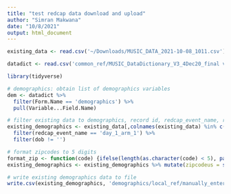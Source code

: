 ```yaml
---
title: "test redcap data download and upload"
author: "Simran Makwana"
date: "10/8/2021"
output: html_document
---
```


```r
existing_data <- read.csv('~/Downloads/MUSIC_DATA_2021-10-08_1011.csv')

datadict <- read.csv('common_ref/MUSIC_DataDictionary_V3_4Dec20_final version_clean_0.csv')

library(tidyverse)

```

```r
# demographics: obtain list of demographics variables
dem <- datadict %>%
  filter(Form.Name == 'demographics') %>%
  pull(Variable...Field.Name)

# filter existing data to demographics, record id, redcap_event_name, redcap_repeat_instrument, redcap_repeat_instance
existing_demographics <- existing_data[,colnames(existing_data) %in% c(dem, 'record_id', 'redcap_event_name', 'redcap_repeat_instrument', 'redcap_repeat_instance')] %>%
  filter(redcap_event_name == 'day_1_arm_1') %>%
  filter(dob != '')

```


```r
# format zipcodes to 5 digits
format_zip <- function(code) {ifelse(length(as.character(code) < 5), paste0(0, code), paste0(code))}
existing_demographics <- existing_demographics %>% mutate(zipcodeus = sapply(zipcodeus, format_zip))

```

```r
# write existing demographics data to file
write.csv(existing_demographics, 'demographics/local_ref/manually_entered_BCH_demographics.csv', row.names = FALSE, na = '')

```




